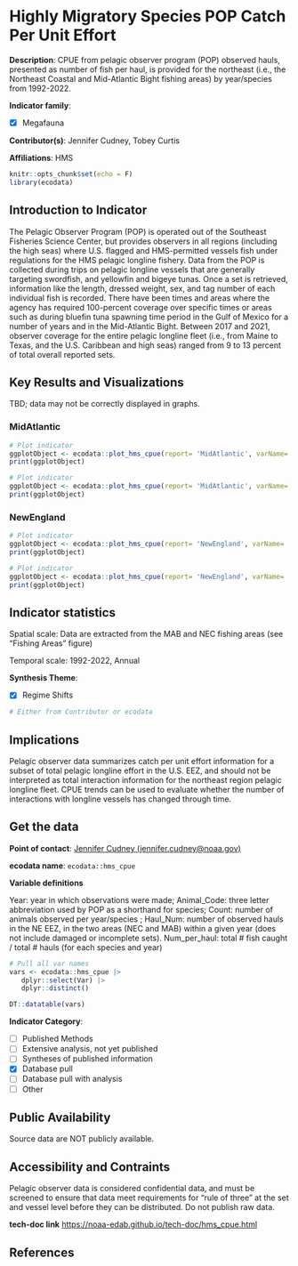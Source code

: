 # Highly Migratory Species POP Catch Per Unit Effort

**Description**: CPUE from pelagic observer program (POP) observed hauls, presented as number of fish per haul, is provided for the northeast (i.e., the Northeast Coastal and Mid-Atlantic Bight fishing areas) by year/species from 1992-2022.

**Indicator family**: 

- [X] Megafauna


**Contributor(s)**: Jennifer Cudney, Tobey Curtis

**Affiliations**: HMS

```{r echo=FALSE}
knitr::opts_chunk$set(echo = F)
library(ecodata)
```
## Introduction to Indicator
The Pelagic Observer Program (POP) is operated out of the Southeast Fisheries Science Center, but provides observers in all regions (including the high seas) where U.S. flagged and HMS-permitted vessels fish under regulations for the HMS pelagic longline fishery. Data from the POP is collected during trips on pelagic longline vessels that are generally targeting swordfish, and yellowfin and bigeye tunas. Once a set is retrieved, information like the length, dressed weight, sex, and tag number of each individual fish is recorded. There have been times and areas where the agency has required 100-percent coverage over specific times or areas such as during bluefin tuna spawning time period in the Gulf of Mexico for a number of years and in the Mid-Atlantic Bight. Between 2017 and 2021, observer coverage for the entire pelagic longline fleet (i.e., from Maine to Texas, and the U.S. Caribbean and high seas) ranged from 9 to 13 percent of total overall reported sets.

## Key Results and Visualizations
TBD; data may not be correctly displayed in graphs.

### MidAtlantic

```{r plot_hms_cpueMidAtlanticshark}
# Plot indicator
ggplotObject <- ecodata::plot_hms_cpue(report= 'MidAtlantic', varName= 'shark')
print(ggplotObject)
```

```{r plot_hms_cpueMidAtlantictuna}
# Plot indicator
ggplotObject <- ecodata::plot_hms_cpue(report= 'MidAtlantic', varName= 'tuna')
print(ggplotObject)
```

### NewEngland

```{r plot_hms_cpueNewEnglandshark}
# Plot indicator
ggplotObject <- ecodata::plot_hms_cpue(report= 'NewEngland', varName= 'shark')
print(ggplotObject)
```

```{r plot_hms_cpueNewEnglandtuna}
# Plot indicator
ggplotObject <- ecodata::plot_hms_cpue(report= 'NewEngland', varName= 'tuna')
print(ggplotObject)
```


## Indicator statistics 
Spatial scale: Data are extracted from the MAB and NEC fishing areas (see "Fishing Areas" figure)

Temporal scale: 1992-2022, Annual

**Synthesis Theme**:

- [X] Regime Shifts


```{r autostats_hms_cpue}
# Either from Contributor or ecodata
```

## Implications
Pelagic observer data summarizes catch per unit effort information for a subset of total pelagic longline effort in the U.S. EEZ, and should not be interpreted as total interaction information for the northeast region pelagic longline fleet. CPUE trends can be used to evaluate whether the number of interactions with longline vessels has changed through time.

## Get the data

**Point of contact**: [Jennifer Cudney (jennifer.cudney@noaa.gov)](mailto:Jennifer Cudney (jennifer.cudney@noaa.gov)){.email}

**ecodata name**: `ecodata::hms_cpue`

**Variable definitions**

Year: year in which observations were made; Animal_Code: three letter abbreviation used by POP as a shorthand for species; Count: number of animals observed per year/species ; Haul_Num: number of observed hauls in the NE EEZ, in the two areas (NEC and MAB) within a given year (does not include damaged or incomplete sets). Num_per_haul: total # fish caught / total # hauls (for each species and year)

```{r vars_hms_cpue}
# Pull all var names
vars <- ecodata::hms_cpue |>
   dplyr::select(Var) |>
   dplyr::distinct()

DT::datatable(vars)
```
**Indicator Category**:

- [ ] Published Methods
- [ ] Extensive analysis, not yet published
- [ ] Syntheses of published information
- [X] Database pull
- [ ] Database pull with analysis
- [ ] Other

## Public Availability

Source data are NOT publicly available.

## Accessibility and Contraints

Pelagic observer data is considered confidential data, and must be screened to ensure that data meet requirements for "rule of three" at the set and vessel level before they can be distributed. Do not publish raw data.

**tech-doc link**
<https://noaa-edab.github.io/tech-doc/hms_cpue.html>

## References

